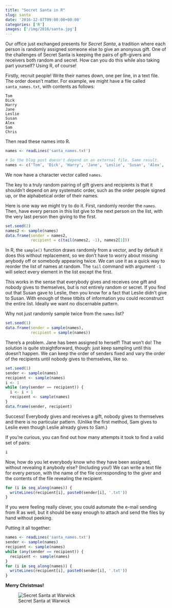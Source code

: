```yaml
---
title: "Secret Santa in R"
slug: santa
date: '2016-12-07T09:00:00+00:00'
categories: ['R']
images: ['/img/2016/santa.jpg']
---
```


Our office just exchanged presents for *Secret Santa*, a tradition where each person is randomly assigned someone else to give an anonyous gift. One of the challenges of Secret Santa is keeping the pairs of gift-givers and receivers both random and secret. How can you do this while also taking part yourself? Using R, of course!

Firstly, recruit people! Write their names down, one per line, in a text file. The order doesn't matter. For example, we might have a file called `santa_names.txt`, with contents as follows:

```
Tom
Dick
Harry
Jane
Leslie
Susan
Alex
Sam
Chris
```

Then read these names into R.

```r
names <- readLines('santa_names.txt')
```

```r
# So the blog post doesn't depend on an external file. Same result.
names <- c('Tom', 'Dick', 'Harry', 'Jane', 'Leslie', 'Susan', 'Alex', 'Sam', 'Chris')
```

We now have a character vector called `names`.

The key to a truly random pairing of gift givers and recipients is that it shouldn't depend on any systematic order, such as the order people signed up, or the alphabetical order of their names.

Here is one way we might try to do it. First, randomly reorder the `names`. Then, have every person in this list give to the next person on the list, with the very last person then giving to the first.

```r
set.seed(2)
names2 <- sample(names)
data.frame(sender = names2,
           recipient = c(tail(names2, -1), names2[1]))
```

In R, the `sample()` function draws randomly from a vector, and by default it does this without replacement, so we don't have to worry about missing anybody off or somebody appearing twice. We can use it as a quick way to reorder the list of names at random. The `tail` command with argument `-1` will select every element in the list except the first.

This works in the sense that everybody gives and receives one gift and nobody gives to themselves, but is not entirely random or secret. If you find out that Susan gave to Leslie, then you know for a fact that Leslie didn't give to Susan. With enough of these titbits of information you could reconstruct the entire list. Ideally we want no discernable pattern.

Why not just randomly sample twice from the `names` list?

```r
set.seed(1)
data.frame(sender = sample(names),
           recipient = sample(names))
```

There's a problem. Jane has been assigned to herself! That won't do! The solution is quite straightforward, though: just keep sampling until this doesn't happen. We can keep the order of senders fixed and vary the order of the recipients until nobody gives to themselves, like so.

```r
set.seed(1)
sender <- sample(names)
recipient <- sample(names)
i <- 1
while (any(sender == recipient)) {
  i <- i + 1
  recipient <- sample(names)
}
data.frame(sender, recipient)
```

Success! Everybody gives and receives a gift, nobody gives to themselves and there is no particular pattern. (Unlike the first method, Sam gives to Leslie even though Leslie already gives to Sam.)

If you're curious, you can find out how many attempts it took to find a valid set of pairs:

```r
i
```

Now, how do you let everybody know who they have been assigned, without revealing it anybody else? (Including you!) We can write a text file for every person, with the name of the file corresponding to the giver and the contents of the file revealing the recipient.

```r
for (i in seq_along(names)) {
  writeLines(recipient[i], paste0(sender[i], '.txt'))
}
```

If you were feeling really clever, you could automate the e-mail sending from R as well, but it should be easy enough to attach and send the files by hand without peeking.

Putting it all together:

```r
names <- readLines('santa_names.txt')
sender <- sample(names)
recipient <- sample(names)
while (any(sender == recipient)) {
  recipient <- sample(names)
}
for (i in seq_along(names)) {
  writeLines(recipient[i], paste0(sender[i], '.txt'))
}
```

**Merry Christmas!**

![Secret Santa at Warwick](/img/2016/santa.jpg)